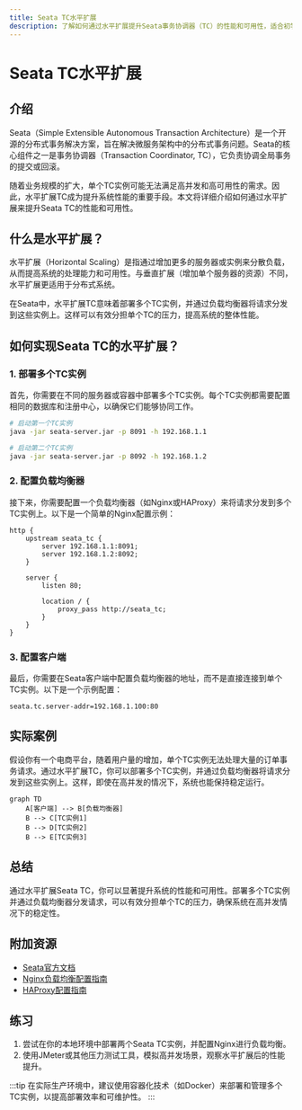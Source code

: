 ```yaml
---
title: Seata TC水平扩展
description: 了解如何通过水平扩展提升Seata事务协调器（TC）的性能和可用性，适合初学者。
---
```


# Seata TC水平扩展

## 介绍

Seata（Simple Extensible Autonomous Transaction Architecture）是一个开源的分布式事务解决方案，旨在解决微服务架构中的分布式事务问题。Seata的核心组件之一是事务协调器（Transaction Coordinator, TC），它负责协调全局事务的提交或回滚。

随着业务规模的扩大，单个TC实例可能无法满足高并发和高可用性的需求。因此，水平扩展TC成为提升系统性能的重要手段。本文将详细介绍如何通过水平扩展来提升Seata TC的性能和可用性。

## 什么是水平扩展？

水平扩展（Horizontal Scaling）是指通过增加更多的服务器或实例来分散负载，从而提高系统的处理能力和可用性。与垂直扩展（增加单个服务器的资源）不同，水平扩展更适用于分布式系统。

在Seata中，水平扩展TC意味着部署多个TC实例，并通过负载均衡器将请求分发到这些实例上。这样可以有效分担单个TC的压力，提高系统的整体性能。

## 如何实现Seata TC的水平扩展？

### 1. 部署多个TC实例

首先，你需要在不同的服务器或容器中部署多个TC实例。每个TC实例都需要配置相同的数据库和注册中心，以确保它们能够协同工作。

```bash
# 启动第一个TC实例
java -jar seata-server.jar -p 8091 -h 192.168.1.1

# 启动第二个TC实例
java -jar seata-server.jar -p 8092 -h 192.168.1.2
```

### 2. 配置负载均衡器

接下来，你需要配置一个负载均衡器（如Nginx或HAProxy）来将请求分发到多个TC实例上。以下是一个简单的Nginx配置示例：

```nginx
http {
    upstream seata_tc {
        server 192.168.1.1:8091;
        server 192.168.1.2:8092;
    }

    server {
        listen 80;

        location / {
            proxy_pass http://seata_tc;
        }
    }
}
```

### 3. 配置客户端

最后，你需要在Seata客户端中配置负载均衡器的地址，而不是直接连接到单个TC实例。以下是一个示例配置：

```properties
seata.tc.server-addr=192.168.1.100:80
```

## 实际案例

假设你有一个电商平台，随着用户量的增加，单个TC实例无法处理大量的订单事务请求。通过水平扩展TC，你可以部署多个TC实例，并通过负载均衡器将请求分发到这些实例上。这样，即使在高并发的情况下，系统也能保持稳定运行。

```mermaid
graph TD
    A[客户端] --> B[负载均衡器]
    B --> C[TC实例1]
    B --> D[TC实例2]
    B --> E[TC实例3]
```

## 总结

通过水平扩展Seata TC，你可以显著提升系统的性能和可用性。部署多个TC实例并通过负载均衡器分发请求，可以有效分担单个TC的压力，确保系统在高并发情况下的稳定性。

## 附加资源

- [Seata官方文档](https://seata.io/zh-cn/docs/overview/what-is-seata.html)
- [Nginx负载均衡配置指南](https://nginx.org/en/docs/http/load_balancing.html)
- [HAProxy配置指南](https://www.haproxy.org/download/1.8/doc/configuration.txt)

## 练习

1. 尝试在你的本地环境中部署两个Seata TC实例，并配置Nginx进行负载均衡。
2. 使用JMeter或其他压力测试工具，模拟高并发场景，观察水平扩展后的性能提升。

:::tip
在实际生产环境中，建议使用容器化技术（如Docker）来部署和管理多个TC实例，以提高部署效率和可维护性。
:::